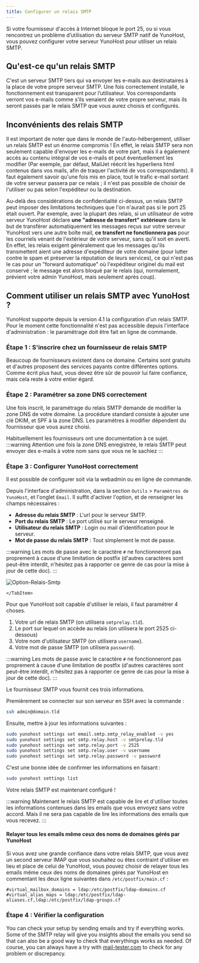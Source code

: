 ```yaml
---
title: Configurer un relais SMTP
---
```



Si votre fournisseur d'accès à Internet bloque le port 25, ou si vous rencontrez un problème d’utilisation du serveur SMTP natif de YunoHost, vous pouvez configurer votre serveur YunoHost pour utiliser un relais SMTP.

## Qu'est-ce qu'un relais SMTP

C'est un serveur SMTP tiers qui va envoyer les e-mails aux destinataires à la place de votre propre serveur SMTP.
Une fois correctement installé, le fonctionnement est transparent pour l’utilisateur. Vos correspondants verront vos e-mails comme s’ils venaient de votre propre serveur, mais ils seront passés par le relais SMTP que vous aurez choisis et configurés.

## <FAIcon icon="fa-exclamation-triangle"/>  Inconvénients des relais SMTP

Il est important de noter que dans le monde de l'auto-hébergement, utiliser un relais SMTP est un énorme compromis ! En effet, le relais SMTP sera non seulement capable d'envoyer les e-mails de votre part, mais il a également accès au contenu intégral de vos e-mails et peut éventuellement les modifier (Par exemple, par défaut, MailJet réécrit les hyperliens html contenus dans vos mails, afin de traquer l'activité de vos correspondants). Il faut également savoir qu'une fois mis en place, tout le trafic e-mail sortant de votre serveur passera par ce relais ; il n'est pas possible de choisir de l'utiliser ou pas selon l'expéditeur ou la destination.

Au-delà des considérations de confidentialité ci-dessus, un relais SMTP peut imposer des limitations techniques que l'on n'aurait pas si le port 25 était ouvert. Par exemple, avec la plupart des relais, si un utilisateur de votre serveur YunoHost déclare **une "adresse de transfert" extérieure** dans le but de transférer automatiquement les messages reçus sur votre serveur YunoHost vers une autre boîte mail, **ce transfert ne fonctionnera pas** pour les courriels venant de l'extérieur de votre serveur, sans qu'il soit en averti. En effet, les relais exigent généralement que les messages qu'ils transmettent aient une adresse d'expéditeur de votre domaine (pour lutter contre le spam et préserver la réputation de leurs services), ce qui n'est pas le cas pour un "forward automatique" où l'expéditeur originel du mail est conservé ; le message est alors bloqué par le relais (qui, normalement, prévient votre admin YunoHost, mais seulement après coup).

## Comment utiliser un relais SMTP avec YunoHost ?

YunoHost supporte depuis la version 4.1 la configuration d'un relais SMTP. Pour le moment cette fonctionnalité n'est pas accessible depuis l'interface d'administration : le paramétrage doit être fait en ligne de commande.

### Étape 1 : S'inscrire chez un fournisseur de relais SMTP

Beaucoup de fournisseurs existent dans ce domaine. Certains sont gratuits et d'autres proposent des services payants contre différentes options. Comme écrit plus haut, vous devez être sûr de pouvoir lui faire confiance, mais cela reste à votre entier égard.

### Étape 2 : Paramétrer sa zone DNS correctement

Une fois inscrit, le paramétrage du relais SMTP demande de modifier la zone DNS de votre domaine. La procédure standard consiste à ajouter une clé DKIM, et SPF à la zone DNS. Les paramètres à modifier dépendent du fournisseur que vous aurez choisi.

Habituellement les fournisseurs ont une documentation à ce sujet.
:::warning
<FAIcon icon="fa-exclamation-triangle"/>  Attention une fois la zone DNS enregistrée, le relais SMTP peut envoyer des e-mails à votre nom sans que vous ne le sachiez
:::

### Étape 3 : Configurer YunoHost correctement

Il est possible de configurer soit via la webadmin ou en ligne de commande.

<Tabs groupId="admin-commands">
  <TabItem value="web" label="From the web interface">

Depuis l'interface d'administration, dans la section `Outils` > `Paramètres de YunoHost`, et l'onglet `Email`.
Il suffit d'activer l'option, et de renseigner les champs nécessaires :

- **Adresse du relais SMTP** : L'url pour le serveur SMTP.
- **Port du relais SMTP** : Le port utilisé sur le serveur renseigné.
- **Utilisateur du relais SMTP** : Login ou mail d'identification pour le serveur.
- **Mot de passe du relais SMTP** : Tout simplement le mot de passe.

:::warning
<FAIcon icon="fa-exclamation-triangle"/>  Les mots de passe avec le caractère `#` ne fonctionneront pas proprement à cause d'une limitation de postfix (d'autres caractères sont peut-être interdit, n'hésitez pas à rapporter ce genre de cas pour la mise à jour de cette doc).
:::

![Option-Relais-Smtp](/img/webadmin/relay_smtp_option_webadmin_en.png)

    </TabItem>
  <TabItem value="cli" label="From the command line">
Pour que YunoHost soit capable d'utiliser le relais, il faut paramétrer 4 choses.

1. Votre url de relais SMTP (on utilisera `smtprelay.tld`).
2. Le port sur lequel on accède au relais (on utilisera le port 2525 ci-dessous)
3. Votre nom d'utilisateur SMTP (on utilisera `username`).
4. Votre mot de passe SMTP (on utilisera `password`).

:::warning
<FAIcon icon="fa-exclamation-triangle"/>  Les mots de passe avec le caractère `#` ne fonctionneront pas proprement à cause d'une limitation de postfix (d'autres caractères sont peut-être interdit, n'hésitez pas à rapporter ce genre de cas pour la mise à jour de cette doc).
:::

Le fournisseur SMTP vous fournit ces trois informations.

Premièrement se connecter sur son serveur en SSH avec la commande :

```bash
ssh admin@domain.tld
```

Ensuite, mettre à jour les informations suivantes :

```bash
sudo yunohost settings set email.smtp.smtp_relay_enabled -v yes
sudo yunohost settings set smtp.relay.host -v smtprelay.tld
sudo yunohost settings set smtp.relay.port -v 2525
sudo yunohost settings set smtp.relay.user -v username
sudo yunohost settings set smtp.relay.password -v password
```

C'est une bonne idée de confirmer les informations en faisant :

```bash
sudo yunohost settings list
```

  </TabItem>
</Tabs>

Votre relais SMTP est maintenant configuré !

:::warning
<FAIcon icon="fa-exclamation-triangle"/>  Maintenant le relais SMTP est capable de lire et d'utiliser toutes les informations contenues dans les emails que vous envoyez sans votre accord. Mais il ne sera pas capable de lire les informations des emails que vous recevez.
:::

#### Relayer tous les emails même ceux des noms de domaines gérés par YunoHost

Si vous avez une grande confiance dans votre relais SMTP, que vous avez un second serveur IMAP que vous souhaitez ou êtes contraint d'utiliser en lieu et place de celui de YunoHost, vous pouvez choisir de relayer tous les emails même ceux des noms de domaines gérés par YunoHost en commentant les deux ligne suivantes dans `/etc/postfix/main.cf` :

```text
#virtual_mailbox_domains = ldap:/etc/postfix/ldap-domains.cf
#virtual_alias_maps = ldap:/etc/postfix/ldap-aliases.cf,ldap:/etc/postfix/ldap-groups.cf
```

### Étape 4 : Vérifier la configuration

You can check your setup by sending emails and try if everything works.
Some of the SMTP relay will give you insights about the emails you send so that can also be a good way to check that everythings works as needed.
Of course, you can always have a try with [mail-tester.com](https://www.mail-tester.com/) to check for any problem or discrepancy.
